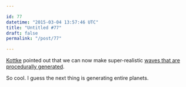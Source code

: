```yaml
---

id: 77
datetime: "2015-03-04 13:57:46 UTC"
title: "Untitled #77"
draft: false
permalink: "/post/77"

---
```


[Kottke](http://kottke.org/15/03/the-algorithmic-sea) pointed out that we can now make super-realistic [waves that are procedurally generated](https://www.shadertoy.com/view/Ms2SD1).

So cool. I guess the next thing is generating entire planets.

